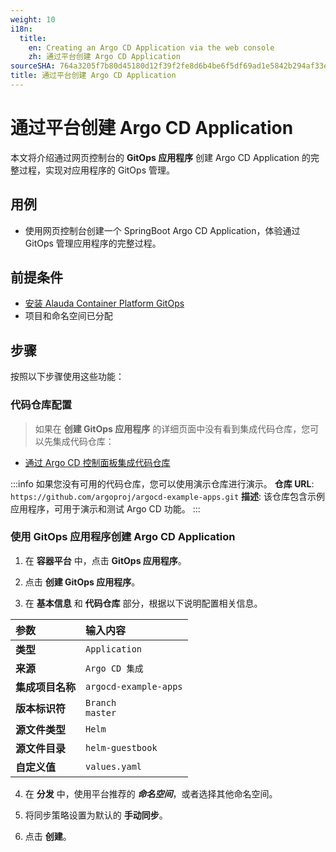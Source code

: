 ```yaml
---
weight: 10
i18n:
  title:
    en: Creating an Argo CD Application via the web console
    zh: 通过平台创建 Argo CD Application
sourceSHA: 764a3205f7b80d45180d12f39f2fe8d6b4be6f5df69ad1e5842b294af33e4acd
title: 通过平台创建 Argo CD Application
---
```


# 通过平台创建 Argo CD Application

本文将介绍通过网页控制台的 **GitOps 应用程序** 创建 Argo CD Application 的完整过程，实现对应用程序的 GitOps 管理。

## 用例

- 使用网页控制台创建一个 SpringBoot Argo CD Application，体验通过 GitOps 管理应用程序的完整过程。

## 前提条件

- [安装 Alauda Container Platform GitOps](../install_gitops/install_gitops_plugin.mdx)
- 项目和命名空间已分配

## 步骤

按照以下步骤使用这些功能：

### 代码仓库配置

> 如果在 **创建 GitOps 应用程序** 的详细页面中没有看到集成代码仓库，您可以先集成代码仓库：

- [通过 Argo CD 控制面板集成代码仓库](../how_to/argocd_git.mdx)

:::info
如果您没有可用的代码仓库，您可以使用演示仓库进行演示。
**仓库 URL**: `https://github.com/argoproj/argocd-example-apps.git`
**描述**: 该仓库包含示例应用程序，可用于演示和测试 Argo CD 功能。
:::

### 使用 GitOps 应用程序创建 Argo CD Application

1. 在 **容器平台** 中，点击 **GitOps 应用程序**。

2. 点击 **创建 GitOps 应用程序**。

3. 在 **基本信息** 和 **代码仓库** 部分，根据以下说明配置相关信息。

| **参数**                     | **输入内容**            |
| :-------------------------- | :---------------------- |
| **类型**                    | `Application`           |
| **来源**                    | `Argo CD 集成`        |
| **集成项目名称**            | `argocd-example-apps`   |
| **版本标识符**              | `Branch` <br />`master` |
| **源文件类型**              | `Helm`                  |
| **源文件目录**              | `helm-guestbook`        |
| **自定义值**                | `values.yaml`           |

4. 在 **分发** 中，使用平台推荐的 ***命名空间***，或者选择其他命名空间。

5. 将同步策略设置为默认的 **手动同步**。

6. 点击 **创建**。
